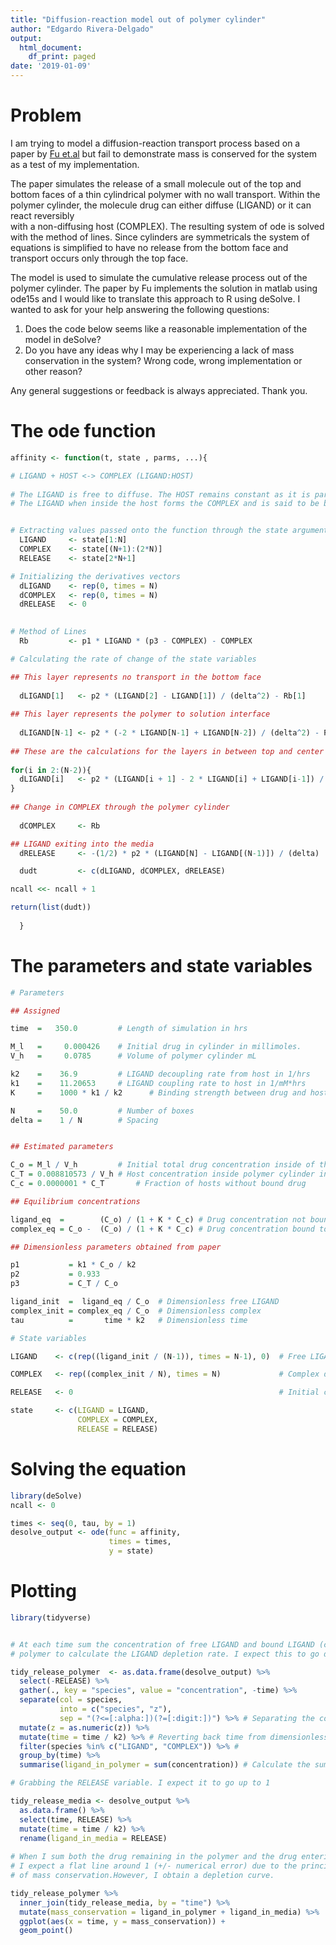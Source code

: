 ```yaml
---
title: "Diffusion-reaction model out of polymer cylinder"
author: "Edgardo Rivera-Delgado"
output:
  html_document:
    df_print: paged
date: '2019-01-09'
---
```


# Problem

I am trying to model a diffusion-reaction transport process based on a paper by 
[Fu et.al](https://link.springer.com/article/10.1007%2Fs10439-011-0336-z)
but fail to demonstrate mass is conserved for the system as a test of my implementation.

The paper simulates the release of a small molecule out of the top and bottom faces of a 
thin cylindrical polymer with no wall transport. Within the polymer cylinder, 
the molecule drug can either diffuse (LIGAND) or it can react reversibly  
with a non-diffusing host (COMPLEX). The resulting system of ode is solved with the method 
of lines. Since cylinders are symmetricals the system of equations is simplified 
to have no release from the bottom face and transport occurs only through the 
top face.

The model is used to simulate the cumulative release process out of the polymer cylinder. 
The paper by Fu implements the solution in matlab using ode15s and I would like to 
translate this approach to R using deSolve. I wanted to ask for your help answering
the following questions:

(1) Does the code below seems like a reasonable implementation of the model
in deSolve?
(2) Do you have any ideas why I may be experiencing a lack of mass conservation 
in the system? Wrong code, wrong implementation or other reason?

Any general suggestions or feedback is always appreciated. Thank you.

# The ode function
```r
affinity <- function(t, state , parms, ...){

# LIGAND + HOST <-> COMPLEX (LIGAND:HOST)
  
# The LIGAND is free to diffuse. The HOST remains constant as it is part of the polymer matrix. 
# The LIGAND when inside the host forms the COMPLEX and is said to be bound


# Extracting values passed onto the function through the state argument
  LIGAND     <- state[1:N]
  COMPLEX    <- state[(N+1):(2*N)]
  RELEASE    <- state[2*N+1]

# Initializing the derivatives vectors
  dLIGAND    <- rep(0, times = N)
  dCOMPLEX   <- rep(0, times = N)
  dRELEASE   <- 0

  
# Method of Lines  
  Rb         <- p1 * LIGAND * (p3 - COMPLEX) - COMPLEX

# Calculating the rate of change of the state variables

## This layer represents no transport in the bottom face 
  
  dLIGAND[1]   <- p2 * (LIGAND[2] - LIGAND[1]) / (delta^2) - Rb[1]
  
## This layer represents the polymer to solution interface
  
  dLIGAND[N-1] <- p2 * (-2 * LIGAND[N-1] + LIGAND[N-2]) / (delta^2) - Rb[N-1]
  
## These are the calculations for the layers in between top and center
  
for(i in 2:(N-2)){
  dLIGAND[i]   <- p2 * (LIGAND[i + 1] - 2 * LIGAND[i] + LIGAND[i-1]) / (delta^2) - Rb[i]
}
  
## Change in COMPLEX through the polymer cylinder
  
  dCOMPLEX     <- Rb

## LIGAND exiting into the media
  dRELEASE     <- -(1/2) * p2 * (LIGAND[N] - LIGAND[(N-1)]) / (delta) 

  dudt         <- c(dLIGAND, dCOMPLEX, dRELEASE)

ncall <<- ncall + 1 

return(list(dudt)) 
             
  }
```



# The parameters and state variables
```r

# Parameters

## Assigned

time  =   350.0         # Length of simulation in hrs

M_l   =     0.000426    # Initial drug in cylinder in millimoles.
V_h   =     0.0785      # Volume of polymer cylinder mL

k2    =    36.9         # LIGAND decoupling rate from host in 1/hrs
k1    =    11.20653     # LIGAND coupling rate to host in 1/mM*hrs
K     =    1000 * k1 / k2      # Binding strength between drug and host in mM^-1

N     =    50.0         # Number of boxes 
delta =    1 / N        # Spacing


## Estimated parameters

C_o = M_l / V_h         # Initial total drug concentration inside of the polymer in mM
C_T = 0.008810573 / V_h # Host concentration inside polymer cylinder in mM (constant through time)
C_c = 0.0000001 * C_T       # Fraction of hosts without bound drug

## Equilibrium concentrations

ligand_eq  =        (C_o) / (1 + K * C_c) # Drug concentration not bound to host at time = 0 in mM
complex_eq = C_o -  (C_o) / (1 + K * C_c) # Drug concentration bound to host at time = 0  in mM

## Dimensionless parameters obtained from paper

p1           = k1 * C_o / k2
p2           = 0.933            
p3           = C_T / C_o

ligand_init  =  ligand_eq / C_o  # Dimensionless free LIGAND
complex_init = complex_eq / C_o  # Dimensionless complex
tau          =       time * k2   # Dimensionless time

# State variables 

LIGAND    <- c(rep((ligand_init / (N-1)), times = N-1), 0)  # Free LIGAND divided into the total number of layers, layer in direct contact to media is set to 0

COMPLEX   <- rep((complex_init / N), times = N)             # Complex divided into the total number of layers

RELEASE   <- 0                                              # Initial condition

state     <- c(LIGAND = LIGAND,
               COMPLEX = COMPLEX,
               RELEASE = RELEASE)

```

# Solving the equation
```r
library(deSolve)
ncall <- 0

times <- seq(0, tau, by = 1)
desolve_output <- ode(func = affinity, 
                      times = times, 
                      y = state)
```

# Plotting

```r
library(tidyverse)


# At each time sum the concentration of free LIGAND and bound LIGAND (complex) within the 
# polymer to calculate the LIGAND depletion rate. I expect this to go down to 0.

tidy_release_polymer  <- as.data.frame(desolve_output) %>% 
  select(-RELEASE) %>%
  gather(., key = "species", value = "concentration", -time) %>%
  separate(col = species, 
           into = c("species", "z"), 
           sep = "(?<=[:alpha:])(?=[:digit:])") %>% # Separating the column names from the vertical coordinates of the cylinder
  mutate(z = as.numeric(z)) %>%
  mutate(time = time / k2) %>% # Reverting back time from dimensionless to hrs
  filter(species %in% c("LIGAND", "COMPLEX")) %>% # 
  group_by(time) %>% 
  summarise(ligand_in_polymer = sum(concentration)) # Calculate the sum of free ligand and bound LIGAND(complex)

# Grabbing the RELEASE variable. I expect it to go up to 1

tidy_release_media <- desolve_output %>%
  as.data.frame() %>%
  select(time, RELEASE) %>%
  mutate(time = time / k2) %>%
  rename(ligand_in_media = RELEASE) 
  
# When I sum both the drug remaining in the polymer and the drug entering the solution
# I expect a flat line around 1 (+/- numerical error) due to the principle 
# of mass conservation.However, I obtain a depletion curve.

tidy_release_polymer %>%
  inner_join(tidy_release_media, by = "time") %>%
  mutate(mass_conservation = ligand_in_polymer + ligand_in_media) %>%
  ggplot(aes(x = time, y = mass_conservation)) +
  geom_point()

```



